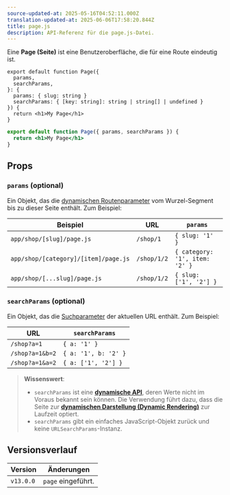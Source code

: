 ```yaml
---
source-updated-at: 2025-05-16T04:52:11.000Z
translation-updated-at: 2025-06-06T17:58:20.844Z
title: page.js
description: API-Referenz für die page.js-Datei.
---
```


Eine **Page (Seite)** ist eine Benutzeroberfläche, die für eine Route eindeutig ist.

```tsx filename="app/blog/[slug]/page.tsx" switcher
export default function Page({
  params,
  searchParams,
}: {
  params: { slug: string }
  searchParams: { [key: string]: string | string[] | undefined }
}) {
  return <h1>My Page</h1>
}
```

```jsx filename="app/blog/[slug]/page.js" switcher
export default function Page({ params, searchParams }) {
  return <h1>My Page</h1>
}
```

## Props

### `params` (optional)

Ein Objekt, das die [dynamischen Routenparameter](/docs/app/building-your-application/routing/dynamic-routes) vom Wurzel-Segment bis zu dieser Seite enthält. Zum Beispiel:

| Beispiel                           | URL         | `params`                       |
| --------------------------------- | ----------- | ------------------------------ |
| `app/shop/[slug]/page.js`         | `/shop/1`   | `{ slug: '1' }`                |
| `app/shop/[category]/[item]/page.js` | `/shop/1/2` | `{ category: '1', item: '2' }` |
| `app/shop/[...slug]/page.js`      | `/shop/1/2` | `{ slug: ['1', '2'] }`         |

### `searchParams` (optional)

Ein Objekt, das die [Suchparameter](https://developer.mozilla.org/docs/Learn/Common_questions/What_is_a_URL#parameters) der aktuellen URL enthält. Zum Beispiel:

| URL             | `searchParams`       |
| --------------- | -------------------- |
| `/shop?a=1`     | `{ a: '1' }`         |
| `/shop?a=1&b=2` | `{ a: '1', b: '2' }` |
| `/shop?a=1&a=2` | `{ a: ['1', '2'] }`  |

> **Wissenswert**:
>
> - `searchParams` ist eine **[dynamische API](/docs/app/building-your-application/rendering/server-components#server-rendering-strategies#dynamic-functions)**, deren Werte nicht im Voraus bekannt sein können. Die Verwendung führt dazu, dass die Seite zur **[dynamischen Darstellung (Dynamic Rendering)](/docs/app/building-your-application/rendering/server-components#dynamic-rendering)** zur Laufzeit optiert.
> - `searchParams` gibt ein einfaches JavaScript-Objekt zurück und keine `URLSearchParams`-Instanz.

## Versionsverlauf

| Version   | Änderungen            |
| --------- | --------------------- |
| `v13.0.0` | `page` eingeführt.    |